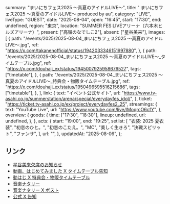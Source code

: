   summary: "まいにちフェス2025 ～真夏のアイドルLIVE～",
  title: " まいにちフェス2025 ～真夏のアイドルLIVE～ produced by au",
  category: "LIVE",
  liveType: "GUEST",
  date: "2025-08-04",
  open: "16:45",
  start: "17:30",
  end: undefined,
  region: "東京",
  location: "SUMMER FES LIVEアリーナ（六本木ヒルズアリーナ）",
  present: ["高嶺のなでしこ2"],
  absent: ["星谷美来"],
  images: [
    {
      path: "/events/2025/2025-08-04_まいにちフェス2025 ～真夏のアイドルLIVE～.jpg",
      ref: "https://x.com/takanenofficial/status/1942033346151997880",
    },
    {
      path: "/events/2025/2025-08-04_まいにちフェス2025 ～真夏のアイドルLIVE～_タイムテーブル.jpg",
      ref: "https://x.com/douhaji_ex/status/1945007925958676527",
      tags: ["timetable"],
    },
    {
      path: "/events/2025/2025-08-04_まいにちフェス2025 ～真夏のアイドルLIVE～_特典会・物販タイムテーブル.jpg",
      ref: "https://x.com/douhaji_ex/status/1950496595516215686",
      tags: ["timetable"],
    },
  ],
  link: {
    text: "イベント公式サイト",
    url: "https://www.tv-asahi.co.jp/summerstation/arena/special/everydayfes_idol/",
  },
  ticket: "https://ticket.tv-asahi.co.jp/ex/project/everydayfes2_25",
  streamings: {
    text: "YouTube Live",
    url: "https://www.youtube.com/live/lMoqrcO6cfY",
  },
  overview: {
    goods: {
      time: ["17:30", "18:30"],
      lineup: undefined,
      url: undefined,
    },
  },
  acts: {
    start: "19:00",
    end: "19:25",
    setlist: [
      "衣装: 2025 夏衣装",
      "初恋のひと。",
      "初恋のこたえ。",
      "MC",
      "美しく生きろ",
      "決戦スピリット",
      "ファンサ",
    ],
    url: "",
  },
  updatedAt: "2025-08-06",
};

## リンク

- [星谷美来欠席のお知らせ](https://x.com/takanenofficial/status/1950424896665980973)
- [動画、はじめてみました X タイムテーブル告知](https://x.com/douhaji_ex/status/1945007925958676527)
- [動はじ X 特典会・物販タイムテーブル](https://x.com/douhaji_ex/status/1950496595516215686)
- [音楽ナタリー](https://natalie.mu/music/news/631162)
- [音楽ナタリー X ポスト](https://x.com/natalie_mu/status/1941980539726274909)
- [公式 X 告知](https://x.com/takanenofficial/status/1942033346151997880)
